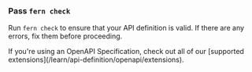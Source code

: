   ### Pass `fern check`

  Run `fern check` to ensure that your API definition is valid. If there are any errors,
  fix them before proceeding.

  <Note>
    If you're using an OpenAPI Specification, check out all of our 
    [supported extensions](/learn/api-definition/openapi/extensions).
  </Note>